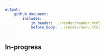 ```yaml
---
output: 
    github_document:
        includes: 
            in_header: ../render/header.html
            before_body: ../render/menu.html
---
```



## In-progress

<!--
## Purpose & Rationale


## List of posts:

- <a class = "blog" href = "Post1.html"> Post #1 - description</a>
- <a class = "blog" href = "Post2.html"> Post #2 - description</a>
-->
